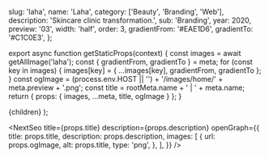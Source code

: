 
  slug: 'laha',
  name: 'Laha',
  category: ['Beauty', 'Branding', 'Web'],
  description: 'Skincare clinic transformation.',
  sub: 'Branding',
  year: 2020,
  preview: '03',
  width: 'half',
  order: 3,
  gradientFrom: '#EAE1D6',
  gradientTo: '#C1C0E3',
};

export async function getStaticProps(context) {
  const images = await getAllImage('laha');
  const { gradientFrom, gradientTo } = meta;
  for (const key in images) {
    images[key] = { ...images[key], gradientFrom, gradientTo };
  }
  const ogImage =
    (process.env.HOST || '') + '/images/home/' + meta.preview + '.png';
  const title = rootMeta.name + ' | ' + meta.name;
  return { props: { images, ...meta, title, ogImage } };
}

  <Layout title={meta.name} p="2xl:t-8">
    {children}
  </Layout>
);

<NextSeo
  title={props.title}
  description={props.description}
  openGraph={{
    title: props.title,
    description: props.description,
    images: [
      {
        url: props.ogImage,
        alt: props.title,
        type: 'png',
      },
    ],
  }}
/>

<Title text="Skincare clinic transformation." sub="Laha 2020" />

<FullWidth>
  <Image {...props.images['hero']} />
</FullWidth>

<RegularWidth>
  <List
    bgColor="#000"
    borderColor="rgba(255, 255, 255, 0.2)"
    textColor="#F4F4F4"
    title="The challenge"
    items={[
      'The company can easily retain existing customers with its excellent services. However, reaching new customers was a real challenge.',
      <div space="y-3">
        <p>
          The existing brand experience was highly fragmented and outdated, and
          therefore did not resonate with the increasingly younger and more
          fashionable market.
        </p>
        <p>It became clear to us that Laha needs a full re-brand.</p>
      </div>,
    ]}
  />
</RegularWidth>

<RegularWidth>
  <Header>0 — Research</Header>
  <div text="left tc04">
    Every project starts by deeply understanding our client. We interviewed the
    owner, Dr. La Ha and her customers to uncover insights. At the end of our
    research, we did not only gathered valuable information about the business,
    but also help their team redefine their missions and core values.
  </div>
  <List
    bgColor="#0B275D"
    borderColor="transparent"
    textColor="#B1CDE0"
    title="Brand Missions"
    items={[
      'Pioneers in bringing knowledge of Cosmetic Dermatology and the importance of beautiful skin to Vietnamese customers',
      'Improves skin thereby increases confidence and the quality of life for patients',
      'Empower the beauty inside each person by awakening skin vitality in the most natural and scientific way',
      'Provides premium skin treatment services and a lifetime warranty, thus bringing long lasting beautiful skin and confidence for patients',
    ]}
  />
  <List
    bgColor="#523C30"
    borderColor="transparent"
    textColor="#E7F0DA"
    title="Brand Values"
    items={['Clinical', 'Caring', 'Premium', 'Prestige']}
  />
  <Paragraph>
    We translated the complex brand DNA into concrete design principles that
    help guide us along the re-brand process. The delicate balance between these
    two opposing qualities defined the success of the design.
  </Paragraph>
  <Table
    title01="Functional"
    title02="Emotional"
    textColor01="#B1CDE0"
    textColor02="#E7F0DA"
    items01={[
      'Science & Efficacy',
      'Clinical',
      'Scientific',
      'Expertise & Knowledge',
      'Premium & Prestige',
    ]}
    items02={[
      'Nurturing & Sustainable',
      'Elegant & Sophisticated',
      'Natural',
      'Optimistic & Confident',
      'Vitality & Rejuvenating',
    ]}
  />
</RegularWidth>

<RegularWidth>
  <Header>1 — Visual branding</Header>
  <Image
    {...props.images['brand_00']}
    caption="Our custom logo is an evolution from our previous logo with a root to Vietnamese alphabet, while evoking a sense of refreshment through playing with ligatures and diacritics. It constantly juxtaposes the highly premium with youthful contemporariness."
    captionAlignment="center"
  />
  <ThreeColumns>
    <Image {...props.images['inspo_01']} />
    <Image {...props.images['inspo_02']} />
    <Image {...props.images['inspo_03']} />
  </ThreeColumns>
  <TwoColumns>
    <Image {...props.images['brand_01']} />
    <Image {...props.images['brand_02']} />
  </TwoColumns>
  <Paragraph>
    The logo also represent different business offerings that come with
    different business lock ups.
  </Paragraph>
  <Image {...props.images['brand_03']} />
  <Paragraph>
    To communicate the brand's affinity to cutting-edge technology, we use a
    vibrant royal blue as the primary color. Off-white is used to represent the
    fashionable and softer aspect of the brand.
  </Paragraph>
  <TwoColumns>
    <Image
      {...props.images['brand_04_A']}
      caption="Secondary colors"
      captionAlignment="center"
    />
    <Image
      {...props.images['brand_04_B']}
      caption="Gradients"
      captionAlignment="center"
    />
  </TwoColumns>
  <TwoColumns>
    <Image
      {...props.images['brand_05']}
      caption="Texture photography"
      captionAlignment="center"
    />
    <Image
      {...props.images['brand_06']}
      caption="Warm and light-hearted photography."
      captionAlignment="center"
    />
  </TwoColumns>
</RegularWidth>

<RegularWidth>
  <Header>2 — Physical products</Header>
</RegularWidth>

<RegularWidth>
  <TwoColumns>
    <Image
      {...props.images['prod_00']}
      caption="Office signage"
      captionAlignment="center"
    />
    <Image
      {...props.images['prod_01']}
      caption="Uniform"
      captionAlignment="center"
    />
  </TwoColumns>
</RegularWidth>

<RegularWidth>
  <Image
    {...props.images['prod_02']}
    caption="Service menu and marketing brochure"
    captionAlignment="center"
  />
</RegularWidth>

<RegularWidth>
  <TwoColumns>
    <Image {...props.images['prod_03']} />
    <Image {...props.images['prod_04']} />
  </TwoColumns>
</RegularWidth>

<Paragraph>
  Our house illustration style is representative of our ethos and allows us to
  create compelling communications that get people to stop. Soft, organic forms
  with airy and lighthearted line quality can convey both the nurturing side of
  the brand, as well as the highly-tech side of the brand.
</Paragraph>

<RegularWidth>
  <Image
    {...props.images['prod_05']}
    caption="Cosmetic product packaging"
    captionAlignment="center"
  />
</RegularWidth>

<RegularWidth>
  <Image
    {...props.images['prod_06']}
    caption="Shopping bag"
    captionAlignment="center"
  />
</RegularWidth>

<RegularWidth>
  <Header>3 — Digital experience</Header>
</RegularWidth>

<RegularWidth>
  <Image
    {...props.images['digi_01']}
    caption="Monogram used as Instagram display photo"
    captionAlignment="center"
  />
</RegularWidth>

<RegularWidth>
  <Image
    {...props.images['digi_02']}
    caption="Combining illustration, photography, and typography to create compelling Instagram posts"
    captionAlignment="center"
  />
</RegularWidth>

<RegularWidth>
  <Image
    {...props.images['digi_03']}
    caption="Homepage"
    captionAlignment="center"
  />
</RegularWidth>

<RegularWidth>
  <Image {...props.images['digi_04']} />
</RegularWidth>

<RegularWidth>
  <Image {...props.images['digi_05']} />
</RegularWidth>
